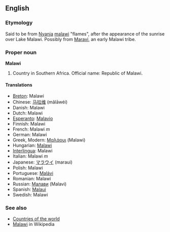 ==English==
===Etymology===
Said to be from [[w:Nyanja|Nyanja]] [[malawi]] "flames", after the appearance of the sunrise over Lake Malawi.  Possibly from [[Maravi]], an early Malawi tribe.

===Proper noun===
'''Malawi'''
# Country in Southern Africa. Official name: Republic of Malawi.

====Translations====
*[[Breton]]: Malawi
*Chinese: [[马拉维]] (mǎlāwéi)
*Danish: Malawi
*Dutch: Malawi
*[[Esperanto]]: [[Malavio]]
*Finnish: Malawi
*French: Malawi ''m''
*German: Malawi
*Greek, Modern: [[Μαλάουι]] (Malawi)
*Hungarian: [[Malawi]]
*[[Interlingua]]: Malawi
*Italian: Malawi ''m''
*Japanese: [[マラウイ]] (maraui)
*Polish: Malawi
*Portuguese: [[Malávi]]
*Romanian: Malawi
*Russian: [[Малави]] (Malavi)
*Spanish: [[Malaui]]
*Swedish: Malawi

===See also===
* [[Countries of the world]]
* [[w:Malawi|Malawi]] in Wikipedia